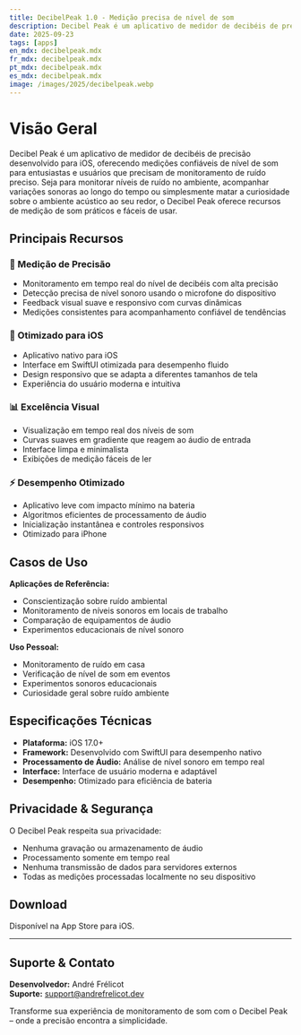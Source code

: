 ```yaml
---
title: DecibelPeak 1.0 - Medição precisa de nível de som
description: Decibel Peak é um aplicativo de medidor de decibéis de precisão desenvolvido para iOS, oferecendo medições confiáveis de nível de som para entusiastas e usuários que precisam de monitoramento de ruído preciso.
date: 2025-09-23
tags: [apps]
en_mdx: decibelpeak.mdx
fr_mdx: decibelpeak.mdx
pt_mdx: decibelpeak.mdx
es_mdx: decibelpeak.mdx
image: /images/2025/decibelpeak.webp
---
```


<ThemeImage
  lightSrc="/images/2025/decibelpeak.webp"
  darkSrc="/images/2025/decibelpeak.webp"
  alt="Captura de tela do aplicativo Decibel Peak"
  width={800}
  height={600}
/>

# Visão Geral

Decibel Peak é um aplicativo de medidor de decibéis de precisão desenvolvido para iOS, oferecendo medições confiáveis de nível de som para entusiastas e usuários que precisam de monitoramento de ruído preciso. Seja para monitorar níveis de ruído no ambiente, acompanhar variações sonoras ao longo do tempo ou simplesmente matar a curiosidade sobre o ambiente acústico ao seu redor, o Decibel Peak oferece recursos de medição de som práticos e fáceis de usar.

## Principais Recursos

### 🎯 Medição de Precisão
- Monitoramento em tempo real do nível de decibéis com alta precisão  
- Detecção precisa de nível sonoro usando o microfone do dispositivo  
- Feedback visual suave e responsivo com curvas dinâmicas  
- Medições consistentes para acompanhamento confiável de tendências  

### 📱 Otimizado para iOS
- Aplicativo nativo para iOS  
- Interface em SwiftUI otimizada para desempenho fluido  
- Design responsivo que se adapta a diferentes tamanhos de tela  
- Experiência do usuário moderna e intuitiva  

### 📊 Excelência Visual
- Visualização em tempo real dos níveis de som  
- Curvas suaves em gradiente que reagem ao áudio de entrada  
- Interface limpa e minimalista  
- Exibições de medição fáceis de ler  

### ⚡ Desempenho Otimizado
- Aplicativo leve com impacto mínimo na bateria  
- Algoritmos eficientes de processamento de áudio  
- Inicialização instantânea e controles responsivos  
- Otimizado para iPhone  

## Casos de Uso

**Aplicações de Referência:**  
- Conscientização sobre ruído ambiental  
- Monitoramento de níveis sonoros em locais de trabalho  
- Comparação de equipamentos de áudio  
- Experimentos educacionais de nível sonoro  

**Uso Pessoal:**  
- Monitoramento de ruído em casa  
- Verificação de nível de som em eventos  
- Experimentos sonoros educacionais  
- Curiosidade geral sobre ruído ambiente  

## Especificações Técnicas

- **Plataforma:** iOS 17.0+  
- **Framework:** Desenvolvido com SwiftUI para desempenho nativo  
- **Processamento de Áudio:** Análise de nível sonoro em tempo real  
- **Interface:** Interface de usuário moderna e adaptável  
- **Desempenho:** Otimizado para eficiência de bateria  

## Privacidade & Segurança

O Decibel Peak respeita sua privacidade:  
- Nenhuma gravação ou armazenamento de áudio  
- Processamento somente em tempo real  
- Nenhuma transmissão de dados para servidores externos  
- Todas as medições processadas localmente no seu dispositivo  

## Download

Disponível na App Store para iOS.  

<AppStoreLink href="https://apps.apple.com/app/decibelpeak/id6752702602" />

---

## Suporte & Contato
**Desenvolvedor:** André Frélicot  
**Suporte:** support@andrefrelicot.dev  

Transforme sua experiência de monitoramento de som com o Decibel Peak – onde a precisão encontra a simplicidade.
